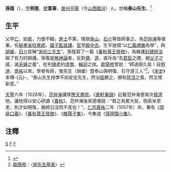 '''孫復'''（{{bd|992年||1057年|}}），[[表字|字]]'''明復'''，[[號|號]]'''富春'''，[[晉州|晉州]][[平陽|平陽]]（今[[山西|山西]][[臨汾|臨汾]]）人。世稱'''泰山先生'''。<ref>{{cite book|title=[[儒家|儒家]][[大學堂|大學堂]]: [[長江流域|長江流域]]的[[古代|古代]][[書院|書院]]|page=46頁
|author=[[金敏|金敏]],[[周祖文|周祖文]]|year=2005}}</ref>

==生平==
父早[[亡|亡]]，幼[[貧|貧]]，力[[學|學]]不輟，[[進士|進士]]不第，隱居[[泰山|泰山]]，[[石介|石介]]等皆師事之。為[[范仲淹|范仲淹]]等推重，任[[秘書省|秘書省]][[校書郎|校書郎]]、[[國子監|國子監]][[直講|直講]]，[[官|官]]至[[殿中丞|殿中丞]]。生平提倡“以[[仁|仁]][[義|義]][[禮樂|禮樂]]為學”，與[[胡瑗|胡瑗]]、[[石介|石介]]並稱“[[宋初三先生|宋初三先生]]”。孫復寫了一篇《[[s:春秋尊王發微|春秋尊王發微]]》，為維護[[封建統治|封建統治]]做了有力的辯護。孫復是[[無神論|無神論]]者，反對[[佛|佛]]、[[道|道]]，直斥為“去[[君臣|君臣]]之禮，絕[[父子|父子]]之戚，滅[[夫婦|夫婦]]之義”，批判[[佛老|佛老]]的[[虛無|虛無]]、[[輪迴|輪迴]]之說。[[歐陽修|歐陽修]]曾說：“師道廢久矣！自[[明道_(北宋)|明道]]、[[景祐|景祐]]以來，學者有師，惟先生（胡瑗）暨泰山孫明復、石守道三人”<ref>[[歐陽修|歐陽修]]：〈[[胡先生墓表|胡先生墓表]]〉</ref>。《[[宋史|宋史]]》本傳-{云}-，“泰山先生授學不如安定先生，然治[[經|經]]勝之，頗有[[陸淳|陸淳]]之風，然又增新意。”

[[天聖|天聖]]六年（1028年），[[范仲淹|范仲淹]]講學[[應天書院|應天書院]]，《[[車軒筆錄|車軒筆錄]]》記載范仲淹曾兩次[[接濟|接濟]]他，讓他得以安心研讀《[[春秋_(书)|春秋]]》，范仲淹後來感嘆說：“貧之為累大矣，倘索米至老，則才如明復，猶將汩沒而不見也！”。[[宋仁宗|仁宗]][[嘉祐|嘉祐]]二年（1057年）卒。著有《[[周易口義|周易口義]]》、《[[春秋尊王發微|春秋尊王發微]]》、《[[睢陽子集|睢陽子集]]》，今集成《[[孫明復小集|孫明復小集]]》。

==注釋==
<div class="references-small">
<references />
</div>

[[Category:宋朝人|S]]
[[Category:孫姓|F]]
[[Category:宋朝經學家|F]]
